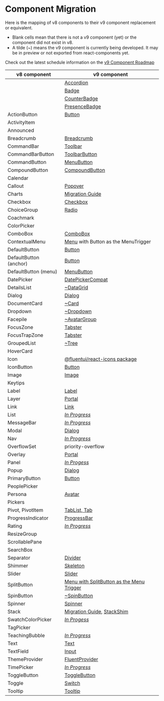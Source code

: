
<Meta title="Concepts/Migration/from v8/Component Mapping" />

# Component Migration

Here is the mapping of v8 components to their v9 component replacement or equivalent.

- Blank cells mean that there is not a v9 component (yet) or the component did not exist in v8.
- A tilde (~) means the v9 component is currently being developed. It may be in preview or not exported from react-components yet.

Check out the latest schedule information on the [v9 Component Roadmap](https://github.com/microsoft/fluentui/wiki/Fluent-UI-React-v9-Component-Roadmap)

| v8 component           | v9 component                                                                                                                                 |
| ---------------------- | -------------------------------------------------------------------------------------------------------------------------------------------- |
|                        | [Accordion](/docs/components-accordion--default)                                                                                             |
|                        | [Badge](/docs/components-badge-badge--default)                                                                                               |
|                        | [CounterBadge](/docs/components-badge-counter-badge--default)                                                                                |
|                        | [PresenceBadge](/docs/components-badge-presencebadge--default)                                                                               |
| ActionButton           | [Button](/docs/components-button-button--default)                                                                                            |
| ActivityItem           |                                                                                                                                              |
| Announced              |                                                                                                                                              |
| Breadcrumb             | [Breadcrumb](/docs/components-breadcrumb--default)                                                                                           |
| CommandBar             | [Toolbar](/docs/components-toolbar--default)                                                                                                 |
| CommandBarButton       | [ToolbarButton](/docs/components-toolbar--default)                                                                                           |
| CommandButton          | [MenuButton](/docs/components-button-menubutton--default)                                                                                    |
| CompoundButton         | [CompoundButton](/docs/components-button-compoundbutton--default)                                                                            |
| Calendar               |                                                                                                                                              |
| Callout                | [Popover](/docs/components-popover--default)                                                                                                 |
| Charts                 | [Migration Guide](/docs/concepts-migration-from-v8-components-charts--default)                                                               |
| Checkbox               | [Checkbox](/docs/components-checkbox--default)                                                                                               |
| ChoiceGroup            | [Radio](/docs/components-radio--default)                                                                                                     |
| Coachmark              |                                                                                                                                              |
| ColorPicker            |                                                                                                                                              |
| ComboBox               | [ComboBox](/docs/components-combobox--default)                                                                                               |
| ContextualMenu         | [Menu](/docs/components-menu-menu--default) with Button as the MenuTrigger                                                                   |
| DefaultButton          | [Button](/docs/components-button-button--default)                                                                                            |
| DefaultButton (anchor) | [Button](/docs/components-button-button--default)                                                                                            |
| DefaultButton (menu)   | [MenuButton](/docs/components-button-menubutton--default)                                                                                    |
| DatePicker             | [DatePickerCompat](/docs/compat-components-datepicker--default)                                                                              |
| DetailsList            | [~DataGrid](/docs/components-datagrid--default)                                                                                              |
| Dialog                 | [Dialog](/docs/components-dialog--default)                                                                                                   |
| DocumentCard           | [~Card](/docs/components-card-card--default)                                                                                                 |
| Dropdown               | [~Dropdown](/docs/components-dropdown--default)                                                                                              |
| Facepile               | [~AvatarGroup](/docs/components-avatargroup--default)                                                                                        |
| FocusZone              | [Tabster](https://tabster.io/)                                                                                                               |
| FocusTrapZone          | [Tabster](https://tabster.io/)                                                                                                               |
| GroupedList            | [~Tree](/docs/components-tree--default)                                                                                                      |
| HoverCard              |                                                                                                                                              |
| Icon                   | [@fluentui/react-icons package](/docs/concepts-developer-icons-icons--page)                                                                  |
| IconButton             | [Button](/docs/components-button-button--default)                                                                                            |
| Image                  | [Image](/docs/components-image--default)                                                                                                     |
| Keytips                |                                                                                                                                              |
| Label                  | [Label](/docs/components-label--default)                                                                                                     |
| Layer                  | [Portal](/docs/components-portal--default)                                                                                                   |
| Link                   | [Link](/docs/components-link--default)                                                                                                       |
| List                   | _[In Progress](https://github.com/orgs/microsoft/projects/786/views/1?pane=issue&itemId=24404181)_                                           |
| MessageBar             | _[In Progress](https://github.com/orgs/microsoft/projects/786/views/1?pane=issue&itemId=24402474)_                                           |
| Modal                  | [Dialog](/docs/components-dialog--default)                                                                                                   |
| Nav                    | _[In Progress](https://github.com/orgs/microsoft/projects/786/views/1?pane=issue&itemId=24403433)_                                           |
| OverflowSet            | priority-overflow                                                                                                                            |
| Overlay                | [Portal](/docs/components-portal--default)                                                                                                   |
| Panel                  | _[In Progess](https://github.com/orgs/microsoft/projects/786/views/1?pane=issue&itemId=24402572)_                                            |
| Popup                  | [Dialog](/docs/components-dialog--default)                                                                                                   |
| PrimaryButton          | [Button](/docs/components-button-button--default)                                                                                            |
| PeoplePicker           |                                                                                                                                              |
| Persona                | [Avatar](/docs/components-avatar--default)                                                                                                   |
| Pickers                |                                                                                                                                              |
| Pivot, PivotItem       | [TabList, Tab](/docs/components-tablist--default)                                                                                            |
| ProgressIndicator      | [ProgressBar](/docs/components-progressbar--default)                                                                                         |
| Rating                 | _[In Progress](https://github.com/orgs/microsoft/projects/786/views/1?pane=issue&itemId=24403184)_                                           |
| ResizeGroup            |                                                                                                                                              |
| ScrollablePane         |                                                                                                                                              |
| SearchBox              |                                                                                                                                              |
| Separator              | [Divider](/docs/components-divider--default)                                                                                                 |
| Shimmer                | [Skeleton](/docs/components-skeleton--default)                                                                                               |
| Slider                 | [Slider](/docs/components-slider--default)                                                                                                   |
| SplitButton            | [Menu with SplitButton as the Menu Trigger](/docs/components-button-splitbutton--default)                                                    |
| SpinButton             | [~SpinButton](/docs/components-spinbutton--default)                                                                                          |
| Spinner                | [Spinner](/docs/components-spinner--default)                                                                                                 |
| Stack                  | [Migration Guide](/docs/concepts-migration-from-v8-components-flex-stack--page), [StackShim](/docs/migration-shims-v8-stackshim--playground) |
| SwatchColorPicker      | _[In Progess](https://github.com/orgs/microsoft/projects/786/views/1?pane=issue&itemId=33879887)_                                            |
| TagPicker              |                                                                                                                                              |
| TeachingBubble         | _[In Progress](https://github.com/orgs/microsoft/projects/786/views/1?pane=issue&itemId=24403213)_                                           |
| Text                   | [Text](/docs/components-text--default)                                                                                                       |
| TextField              | [Input](/docs/components-input--default)                                                                                                     |
| ThemeProvider          | [FluentProvider](/docs/components-fluentprovider--default)                                                                                   |
| TimePicker             | _[In Progress](https://github.com/orgs/microsoft/projects/786/views/1?pane=issue&itemId=24403279)_                                           |
| ToggleButton           | [ToggleButton](/docs/components-button-togglebutton--default)                                                                                |
| Toggle                 | [Switch](/docs/components-switch--default)                                                                                                   |
| Tooltip                | [Tooltip](/docs/components-tooltip--default)                                                                                                 |
